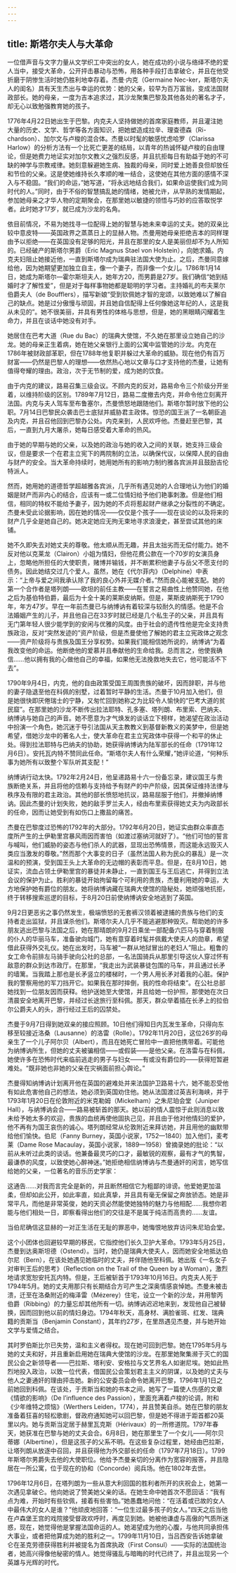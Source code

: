 ```yaml
---
---
---
```

title: 斯塔尔夫人与大革命
---




一位借声音与文字力量从文学织工中突出的女人，她在成功的小说与络绎不绝的爱人当中，接受大革命，公开抨击暴动与恐怖，用各种手段打击拿破仑，并且在他受折磨于阴惨生活时她仍胜利地幸存着。杰曼·内克（Germaine Nec-ker，斯塔尔夫人的闺名）具有天生杰出与幸运的优势：她的父亲，较早为百万富翁，变成法国财政部长。她的母亲，一度为吉本追求过，其沙龙聚集巴黎及其他各处的著名才子，却无心以致勉强教育她的孩子。

1776年4月22日她出生于巴黎。内克夫人坚持做她的首席家庭教师，并且灌注她大量的历史、文学、哲学等各方面知识，把她塑造成拉辛、理查德森（Ri-chardson）、加尔文与卢梭的混合体。杰曼以时髦的敏感忧虑哈罗（Clarissa Harlow）的分析方法有一个比死亡更差的结局，以青年的热诚怀疑卢梭的自由理论，但是她费力地证实对加尔文教义之强烈反感，并且抗拒每日有助益于她的不可缺的神学与宗教戒律。她刻意躲避她生病、独裁的母亲，同时爱上她善良但却放任和节俭的父亲。这是使她维持长久孝顺的唯一结合，这使她在其他方面的感情不深入与不稳固。“我们的命运，”她写道，“将永远地结合我们，如果命运使我们成为同时代的人。”同时，由于不俗的智慧搞乱她的情绪，她被允许，从早熟的发情期起，参加她母亲之才华人物的定期聚会，在那里她以敏捷的领悟与巧妙的应答取悦学者。此时她才17岁，就已成为沙龙的名角。

依目前情况，不易为她找寻一位配得上她的智慧与她未来幸运的丈夫。她的双亲比较中意皮特——英国政界之蒸蒸日上的显赫人物。杰曼用她母亲拒绝吉本的同样理由予以拒绝——在英国没有足够的阳光，并且在那里的女人是美丽但却不为人所知的。已经破产的斯塔尔男爵（Eric Magnus Stael von Holstein），向她求婚。内克夫妇阻止她接近他，一直到斯塔尔成为瑞典驻法国大使为止。之后，杰曼同意嫁给他，因为她期望更加独立自主，像一个妻子，而非像一个女儿。1786年1月14日，她成为斯塔尔—霍尔斯坦夫人，她年方20，而男爵是27岁。我们确信“她到结婚时才了解性爱”，但是对于每样事物她都是聪明的学习者。主持婚礼的布夫莱尔伯爵夫人（de Boufflers），描写新娘“受到钦佩她才智的宠颂，以致她难以了解自己的缺点。她是过分傲慢与顽固，并且她自信配得上任何像她这年纪的人，这是我从未见的”。她不很美丽，并具有男性的体格与思想，但是，她的黑眼睛闪耀着生命力，并且在谈话中她没有对手。

她居住在巴考大道（Rue du Bac）的瑞典大使馆，不久她在那里设立她自己的沙龙。她的母亲正生着病，她在她父亲银行上面的公寓中监管她的沙龙。内克在1786年被财政部革职，但在1788年他复职并躲过大革命的威胁。现在他仍有百万财富——仍然是巴黎人的理想——依然热心地以文章与口才支持他的杰曼，让她有值得夸耀的理由。政治，次于无节制的爱，成为她的饮食。

由于内克的建议，路易召集三级会议。不顾内克的反对，路易命令三个阶级分开坐着，以维持阶级的区别。1789年7月12日，路易二度撤去内克，并命令他立刻离开法国。内克与夫人驾车至布鲁塞尔，杰曼愤怒地跟随他们。斯塔尔暂时放下他的公职。7月14日巴黎民众袭击巴士底狱并威胁君主政体。惊恐的国王派了一名朝臣追及内克，并且召他回到巴黎办公处。内克来到，人民欢呼他。杰曼赶至巴黎，其后，一直到九月大屠杀，她每日感受着大革命的热风。

由于她的早期与她的父亲，以及她的政治与她的收入之间的关联，她支持三级会议，但是要求一个在君主立宪下的两院制的立法，以确保代议，以保障人民的自由与财产的安全。当大革命持续时，她用她所有的影响力制约雅各宾派并且鼓励吉伦特派人。

然而，她用她的道德哲学超越雅各宾派，几乎所有遇见她的人合理地认为他们的婚姻是财产而非内心的结合，应该有一或二位情妇给予他们艳事刺激。但是他们相信，相同的特权不能给予妻子，因为她的不贞将惹起财产继承之分裂性的不确定。杰曼未受此论据影响，因在她的情况——仅仅是个孩子——现在谈论的以及将来的财产几乎全是她自己的。她决定她应无拘无束地寻求浪漫史，甚至尝试其他的床铺。

她不久即失去对她丈夫的尊敬。他太顺从而无趣，并且太拙劣而无偿付能力。她不反对他以克莱龙（Clairon）小姐为情妇，但他花费公款在一个70岁的女演员身上，忽略他所担任的大使职责，赌博并输钱，并不断累积他妻子与岳父不愿支付的债务。因此她结交过几个爱人。虽然，她在《代尔菲内》（Delphine）中表示：“上帝与爱之间我承认除了我的良心外并无媒介者。”然而良心能被支配。她的第一个合作者是塔列朗——欧坦的前任主教——在誓言之易曲性上他赞同她，在他之后为基伯特伯爵，最后为十全十美的莱斯皮纳斯。但是，莱斯皮纳斯死于1790年，年方47岁。早在一年前杰曼已与纳博讷有着较深与较耐久的情感。他是不合法婚姻产生的儿子，并且他自己在33岁时就已经是几个私生子的父亲，并且具有无门第年轻人很少能学到的安闲与优雅的风度。由于社会的遗传性他是完全支持贵族政治，反对“突然发迹的”资产阶级，但是杰曼使他了解她的君主立宪政体之观念——资产阶级将与贵族及国王分享权势。如果我们能相信她所说的，纳博讷“为着我改变他的命运。他断绝他的爱慕并且奉献他的生命给我。总而言之，他使我确信……他以拥有我的心做他自己的幸福，如果他无法挽救地失去它，他可能活不下去”。

1790年9月4日，内克，他的自由政策受国王周围贵族的破坏，因而辞职，并与他的妻子隐退至他在科佩的别墅，过着暂时平静的生活。杰曼于10月加入他们，但是她很快即厌倦瑞士的宁静，又匆忙回到她称之为比较令人愉快的“巴考大道的贫民窟”。在那里她的沙龙不断传出拉法耶特、孔多塞、塔列朗、布里索、巴纳夫、纳博讷与她自己的声音。她不愿意为才气焕发的谈话立下榜样，她渴望在政治活动中扮演一个角色，她沉迷于导引法国从天主教教义到基督新教义的美梦中，但是她希望，借她沙龙中的著名人士，使大革命在君主立宪政体中获得一个和平的休止处。得到拉法耶特与巴纳夫的协助，她获得纳博讷为陆军部长的任命（1791年12月6日）。安托瓦内特不赞同此任命。“斯塔尔夫人有什么荣耀，”她评论道，“何种乐事为她所有以致整个军队听其支配！”

纳博讷行动太快。1792年2月24日，他呈递路易十六一份备忘录，建议国王与贵族断绝关系，并且将他的信赖与支持给予有财产的中产阶级，因其保证维持法律与秩序及有限的君主政治。其他的部长愤怒地抗议，路易屈服于他们，并撤掉纳博讷。因此杰曼的计划失败，她的敌手罗兰夫人，经由布里索获得她丈夫为内政部长的任命，因而让她受到有如伤口上撒盐的痛苦。

杰曼在巴黎度过恐怖的1792年的大部分。1792年6月20日，她证实由群众率直态度所产生的土伊勒里宫暴风雨因而害怕（如渡过塞纳河就好了）。“他们可怕的誓言与喊叫，他们威胁的姿态与他们杀人的武器，显现出恐怖情景，而这能永远毁灭人类应当激发的尊敬。”然而那个大事变的日子（虽然法国人称为民众的暴乱）是一次温和的预演，受到国王头上大革命的无边帽的表彰而平息。但是，在8月10日，她证实，流血占领土伊勒里宫的暴徒并未静止，一直到国王与王后逃亡，并得到立法会议的保护为止。胜利的暴徒开始拘留每个可利用的贵族，杰曼利用她的幸运，大方地保护她有爵位的朋友。她将纳博讷藏在瑞典大使馆的隐秘处，她顽强地抗拒，终于转移搜索巡逻的目标，于8月20日前使纳博讷安全地逃到了英国。

9月2日更恶劣之事仍然发生，极端愤怒的无套裤汉领着被逮捕的贵族与他们的支持者走出监狱，并且谋杀他们。斯塔尔夫人几乎不能逃避那种毁灭。帮助她的许多朋友逃出巴黎与法国之后，她在那晴朗的9月2日乘坐一部配备六匹马与穿着制服的仆人的华丽马车，准备驶向城门，她有意穿着时髦并佩戴大使夫人的勋章，希望借此获得外交礼仪。她在出发时，马车被“一群从地狱冒出的老妇人”阻止。粗鲁的女工命令前排左马骑手驶向公社的总部，一名法国骑兵从那里引导这伙人穿过怀有敌意的群众到达市政厅。在那里，“我走出为武装暴徒包围的马车，并且通过长矛的墙篱。当我踏上那也是长矛竖立的楼梯时，一个男人用长矛对着我的心脏。保护我的警察用他的军刀挡开它。如果我在那时摔倒，我的性命将结束”。在公社总部她找到一位朋友因而获释。他护送她至大使馆，并且给她一份护照，那使她在次日清晨安全地离开巴黎，并经过长途旅行至科佩。那天，群众举着插在长矛上的拉伯尔公爵夫人的头，游行经过王后的囚禁处。

杰曼于9月7日得到她双亲的接应照顾。10日他们得知日内瓦发生革命，只得向东移至较接近洛桑（Lausanne）的洛雷（Rolle）。1792年11月20日，这位26岁的母亲生了一个儿子阿尔贝（Albert），而且在她死亡冒险中一直把他携带着。可能他为纳博讷所生，但她的丈夫被骗相信——或假装——是他父亲。在洛雷与在科佩，她使许多在恐怖时代来临前逃走的男子与妇女——有或没有爵位的——获得短暂避难处。“既非她也非她的父亲在灾祸面前担心舆论。”

杰曼得知纳博讷计划离开他在英国的避难处并来法国护卫路易十六，她不能忍受他有如此危害他自己的想法，她必须到英国劝住他。她从法国渡过英吉利海峡，并于1793年1月20日在伦敦附近的米克勒姆（Mickelham）之朱尼珀会堂（Juniper Hall），与纳博讷会合——路易被斩首的那天。她以前的情人震惊于此则消息以致未给予她太多的欢迎，贵族的血统再使他固执己见，并且由于他对他情妇的爱护，他不再有为国王哀伤的诚心。塔列朗经常从伦敦附近来拜访她，并且用他的幽默带给他们愉快。伯尼（Fanny Burney，英国小说家，1752—1840）加入他们，麦考莱（Dame Rose Macaulay，英国小说家，1889—1958）曾摘录她的批论：“以前从未听过此类的谈话。他兼备最灵巧的口才，最敏锐的观察，最有才气的隽智，最谦恭的风度，以致使她心醉神迷。”她拒绝相信纳博讷与杰曼通奸的闲言，她写信给她的父亲，一位著名的音乐历史学家：

这通告……对我而言完全是新的，并且断然相信它为粗鄙的诽谤。他爱她更加温柔，但却如此公开，如此率直，如此真挚，并且具有毫无保留之奔放骄态。她是非常平凡，而他是非常英俊，她的天资必然能使她独特的魅力与他相配……我想你若能与他们相处一日，即察看得出他们的交往是不是属于纯洁而高贵的……友谊。



当伯尼确信这显赫的一对正生活在无耻的罪恶中，她悔恨地放弃访问朱尼珀会堂。

这个小团体也回避较早期的移民，它指控他们长久卫护大革命。1793年5月25日，杰曼到达奥斯坦德（Ostend）。当时，她仍是瑞典大使夫人，因而她安全地抵达伯尔尼（Bern），在该处她遇见她临时的丈夫，并伴随他至科佩。她出版《一名女子对审判王后的思考》（Reflection on the Trail of the Queen by a Woman），激烈地请求宽恕安托瓦内特。但是，王后被斩首于1793年10月16日。内克夫人死于1794年5月。她的丈夫用那只有长期结合方可产生之深奥情感哀悼她。杰曼未被击溃，迁至在洛桑附近的梅泽雷（Mézerey）住宅，设立一个新的沙龙，并用黎丙伯爵（Ribbing）的力量忘却其他所有一切。纳博讷迟迟地来到，发现他自己被替换，因而回到他以前的情妇身边。1794年秋天，高身材、满脸雀斑、红发、瑞典籍的贡斯当（Benjamin Constant），其年约27岁，在里昂遇见杰曼，并与她开始文学与爱情之结合。

其时罗伯斯比尔已失势，温和主义者得权。现在她可回到巴黎。她在1795年5月与她的丈夫和好，并且重新启用她在瑞典大使馆的沙龙。在那里她聚集濒于灭亡的国民公会之新领导者——巴拉斯、塔利安、安格拉与文艺界名人如谢尼埃。她如此热烈地投入政治，以致一位代表，借国民公会策划君主主义的阴谋，以及她的丈夫与他人之妻通奸的理由抨击她。新的公安委员会命令她离开巴黎，1796年1月1日之前她回到科佩。在该处，于贡斯当和她的书本之间，她写了一篇使人伤感的文章《情欲的影响》（De l’influence des Passion），里面充满着卢梭的论调，附和《少年维特之烦恼》（Werthers Leiden，1774），并且赞美自杀。她在巴黎的朋友准备着狂喜的轻松歌剧，督政府通知她可以回巴黎，但是她不得进于距首都20英里以内。她与贡斯当定居于赫里瓦克斯（Hérivaux）的一所修道院。1797年春天，她获准在巴黎与她的丈夫会合。6月8日，她在那里生了一个女儿——阿尔贝蒂娜（Albertine），但是这孩子的父系不明。在这些复杂过程里，她经由巴拉斯，让塔列朗从放逐中召回，并且获得他为外交部长的任命（1797年7月18日）。1799年斯塔尔男爵失去他的大使职位。他给予杰曼亲切的分离作为宽容的报答，并且隐居在一所公寓，位于现在的协和（Concorde）阅兵场。他在1802年去世。

1796年12月6日，在塔列朗为一些从意大利回国的胜利者所开的庆祝会上，她第一次遇见拿破仑。他向她说了赞美她父亲的话。在她生命中她首次不愿回话：“我有点为难，开始时有些钦佩，接着有些害怕。”她愚蠢地问他：“在活着或已故的女人中最伟大的女人是谁？”他顽皮地回答：“一位生过最多孩子的女人。”四天之后当他在卢森堡王宫的戏院接受督政欢呼时，再度见到她。她被他谦虚与高傲的气质所迷惑，现在，她觉得他是掌握法国命运的人。她渴望成为他的心腹，与他共同承担伟大事业，或者把他算成为她的胜利之一。1799年11月10日，当吕西安告诉她拿破仑在圣克劳德获得胜利并被提名为首席执政（First Consul）——实际的法国统治者，她高兴得像他秘密的情人。她觉得骚乱与暗晦的时代已终了，并且出现另一个英雄与光辉的时代。